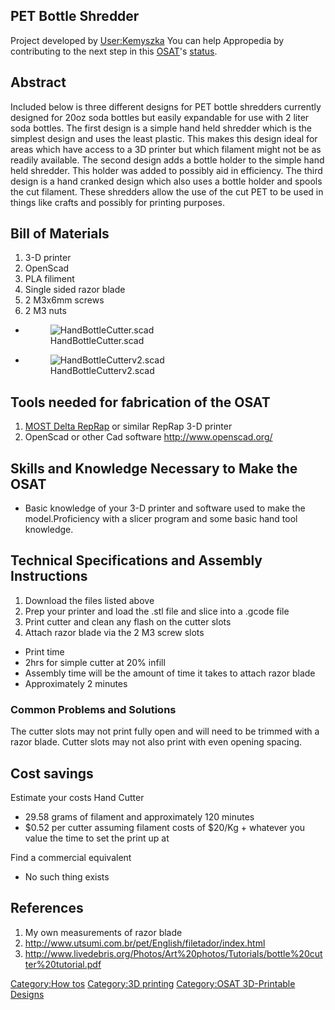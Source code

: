 {{777}}
==PET Bottle Shredder==
Project developed by [[User:Kemyszka]]
{{Statusboxtop}}
{{status-design}}
{{status-prototype}}
You can help Appropedia by contributing to the next step in this [[OSAT]]'s [[:Category:Status|status]].
{{boxbottom}}

==Abstract==

Included below is three different designs for PET bottle shredders currently designed for 20oz soda bottles but easily expandable for use with 2 liter soda bottles. The first design is a simple hand held shredder which is the simplest design and uses the least plastic. This makes this design ideal for areas which have access to a 3D printer but which filament might not be as readily available. The second design adds a bottle holder to the simple hand held shredder. This holder was added to possibly aid in efficiency. The third design is a hand cranked design which also uses a bottle holder and spools the cut filament. These shredders allow the use of the cut PET to be used in things like crafts and possibly for printing purposes. 
  
 
{{Gallery
|title=PET Bottle Shredders
|Image:Simple_Cutter.png|Simple Cutter
|Image:Simple_Cutter_v2.png|Simple Cutter V2
|Image:Cutter.JPG|Printed Simple Cutter
|Image:Shredder.jpg|Shredder Works
}}

== Bill of Materials==
#3-D printer
#OpenScad
#PLA filiment
#Single sided razor blade
#2 M3x6mm screws
#2 M3 nuts

*[[File:HandBottleCutter.scad]]
*[[File:HandBottleCutterv2.scad]]


== Tools needed for fabrication of the OSAT==
# [[Delta_Build_Overview:MOST| MOST Delta RepRap]] or similar RepRap 3-D printer
#OpenScad or other Cad software http://www.openscad.org/

== Skills and Knowledge Necessary to Make the OSAT ==
* Basic knowledge of your 3-D printer and software used to make the model.Proficiency with a slicer program and some basic hand tool knowledge. 

== Technical Specifications and Assembly Instructions==
#Download the files listed above 
#Prep your printer and load the .stl file and slice into a .gcode file
#Print cutter and clean any flash on the cutter slots
#Attach razor blade via the 2 M3 screw slots
* Print time
* 2hrs for simple cutter at 20% infill
* Assembly time will be the amount of time it takes to attach razor blade
* Approximately 2 minutes



=== Common Problems and Solutions===
The cutter slots may not print fully open and will need to be trimmed with a razor blade. Cutter slots may not also print with even opening spacing. 

== Cost savings==
Estimate your costs
Hand Cutter
* 29.58 grams of filament and approximately 120 minutes 
* $0.52 per cutter assuming filament costs of $20/Kg + whatever you value the time to set the print up at

Find a commercial equivalent
*No such thing exists

==References==

# My own measurements of razor blade 
# http://www.utsumi.com.br/pet/English/filetador/index.html
# http://www.livedebris.org/Photos/Art%20photos/Tutorials/bottle%20cutter%20tutorial.pdf


[[Category:How tos]]
[[Category:3D printing]]
[[Category:OSAT 3D-Printable Designs]]